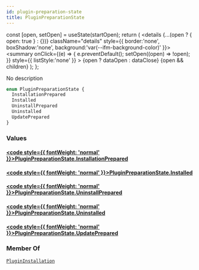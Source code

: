 ```yaml
---
id: plugin-preparation-state
title: PluginPreparationState
---
```









  const [open, setOpen] = useState(startOpen);
  return (
    <details {...(open ? { open: true } : {})} className="details" style={{ border:'none', boxShadow:'none', background:'var(--ifm-background-color)' }}>
      <summary
        onClick={(e) => {
          e.preventDefault();
          setOpen((open) => !open);
        }}
        style={{ listStyle:'none' }}
      >
      {open ? dataOpen : dataClose}
      </summary>
      {open && children}
    </details>
  );
};








No description


```graphql
enum PluginPreparationState {
  InstallationPrepared
  Installed
  UninstallPrepared
  Uninstalled
  UpdatePrepared
}
```




### Values

#### [<code style={{ fontWeight: 'normal' }}>PluginPreparationState.<b>InstallationPrepared</b></code>](#)  
> 
> 
> 
> 

#### [<code style={{ fontWeight: 'normal' }}>PluginPreparationState.<b>Installed</b></code>](#)  
> 
> 
> 
> 

#### [<code style={{ fontWeight: 'normal' }}>PluginPreparationState.<b>UninstallPrepared</b></code>](#)  
> 
> 
> 
> 

#### [<code style={{ fontWeight: 'normal' }}>PluginPreparationState.<b>Uninstalled</b></code>](#)  
> 
> 
> 
> 

#### [<code style={{ fontWeight: 'normal' }}>PluginPreparationState.<b>UpdatePrepared</b></code>](#)  
> 
> 
> 
> 





### Member Of

[`PluginInstallation`](/docs/subgraph/reference-guide/objects/plugin-installation)  <Badge class="badge badge--secondary" text="object"/>

